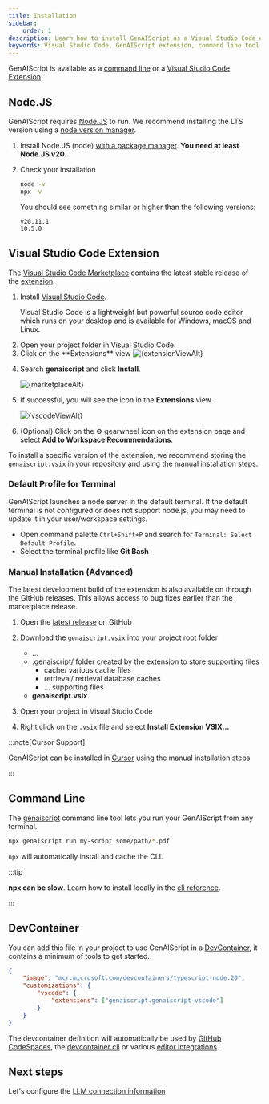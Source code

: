 ```yaml
---
title: Installation
sidebar:
    order: 1
description: Learn how to install GenAIScript as a Visual Studio Code extension or use it via command line for seamless integration into your development workflow.
keywords: Visual Studio Code, GenAIScript extension, command line tool, manual installation, Node.js
---
```






GenAIScript is available as a [command line](#command-line) or a [Visual Studio Code Extension](#visual-studio-code-extension).

## Node.JS

GenAIScript requires [Node.JS](https://nodejs.org/) to run.
We recommend installing the LTS version using a [node version manager](https://docs.npmjs.com/downloading-and-installing-node-js-and-npm).

<Steps>

<ol>

<li>

Install Node.JS (node) [with a package manager](https://nodejs.org/en/download/package-manager).
**You need at least Node.JS v20.**

</li>

<li>

Check your installation

```sh
node -v
npx -v
```

You should see something similar or higher than the following versions:

```text
v20.11.1
10.5.0
```

</li>

</ol>

</Steps>

## Visual Studio Code Extension

The [Visual Studio Code Marketplace](https://marketplace.visualstudio.com/items?itemName=genaiscript.genaiscript-vscode)
contains the latest stable release of the [extension](https://marketplace.visualstudio.com/items?itemName=genaiscript.genaiscript-vscode).

<Steps>

<ol>

<li>

Install [Visual Studio Code](https://code.visualstudio.com/Download).

Visual Studio Code is a lightweight but powerful source code editor which runs on your desktop and is available for Windows, macOS and Linux.

</li>

<li>
Open your project folder in Visual Studio Code.

</li>
<li>
Click on the **Extensions** view

<Image src={extensionViewSrc} alt={extensionViewAlt} />

</li>
<li>

Search **genaiscript** and click **Install**.

<Image src={marketplaceSrc} alt={marketplaceAlt} />

</li>

<li>

If successful, you will see the icon in the **Extensions** view.

<Image src={vscodeViewSrc} alt={vscodeViewAlt} />

</li>

<li>

(Optional) Click on the ⚙️ gearwheel icon on the extension page and select **Add to Workspace Recommendations**.

</li>

</ol>

</Steps>

To install a specific version of the extension, we recommend storing the `genaiscript.vsix`
in your repository and using the manual installation steps.

### Default Profile for Terminal

GenAIScript launches a node server in the default terminal. If the default terminal is not configured
or does not support node.js, you may need to update it in your user/workspace settings.

- Open command palette `Ctrl+Shift+P` and search for `Terminal: Select Default Profile`.
- Select the terminal profile like **Git Bash**

### Manual Installation (Advanced)

The latest development build of the extension is also available on through the GitHub releases. This allows access
to bug fixes earlier than the marketplace release.

<Steps>

<ol>

<li>

Open the [latest release](https://github.com/microsoft/genaiscript/releases/latest/) on GitHub

</li><li>

Download the `genaiscript.vsix` into your project root folder

<FileTree>

- ...
- .genaiscript/ folder created by the extension to store supporting files
    - cache/ various cache files
    - retrieval/ retrieval database caches
    - ... supporting files
- **genaiscript.vsix**

</FileTree>

</li><li>

Open your project in Visual Studio Code

</li><li>

Right click on the `.vsix` file and select **Install Extension VSIX...**

</li>

</ol>

</Steps>

:::note[Cursor Support]

GenAIScript can be installed in [Cursor](https://cursor.sh/how-to-install-extension)
using the manual installation steps

:::

## Command Line

The [genaiscript](/genaiscript/reference/cli/) command line tool lets you run your GenAIScript
from any terminal.

```sh
npx genaiscript run my-script some/path/*.pdf
```

`npx` will automatically install and cache the CLI.

:::tip

**npx can be slow**. Learn how to install locally in the [cli reference](/genaiscript/reference/cli/).

:::

## DevContainer

You can add this file in your project to use GenAIScript in a
[DevContainer](https://containers.dev/), it contains a minimum of tools to get started..

```json title=".devcontainer/devcontainer.json"
{
    "image": "mcr.microsoft.com/devcontainers/typescript-node:20",
    "customizations": {
        "vscode": {
            "extensions": ["genaiscript.genaiscript-vscode"]
        }
    }
}
```

The devcontainer definition will automatically be used by
[GitHub CodeSpaces](https://docs.github.com/en/codespaces/setting-up-your-project-for-codespaces/adding-a-dev-container-configuration/introduction-to-dev-containers),
the [devcontainer cli](https://github.com/devcontainers/cli)
or various [editor integrations](https://containers.dev/supporting).

## Next steps

Let's configure the [LLM connection information](/genaiscript/getting-started/configuration)
